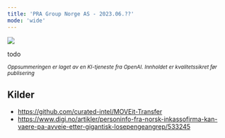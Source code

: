 ```yaml
---
title: 'PRA Group Norge AS - 2023.06.??'
mode: 'wide'
---
```


<Frame>
<img src="/images/pra-group.png" />
</Frame>

todo

<sup><i>Oppsummeringen er laget av en KI-tjeneste fra OpenAI. Innholdet er kvalitetssikret før publisering</i></sup>

## Kilder
- https://github.com/curated-intel/MOVEit-Transfer
- https://www.digi.no/artikler/personinfo-fra-norsk-inkassofirma-kan-vaere-pa-avveie-etter-gigantisk-losepengeangrep/533245
